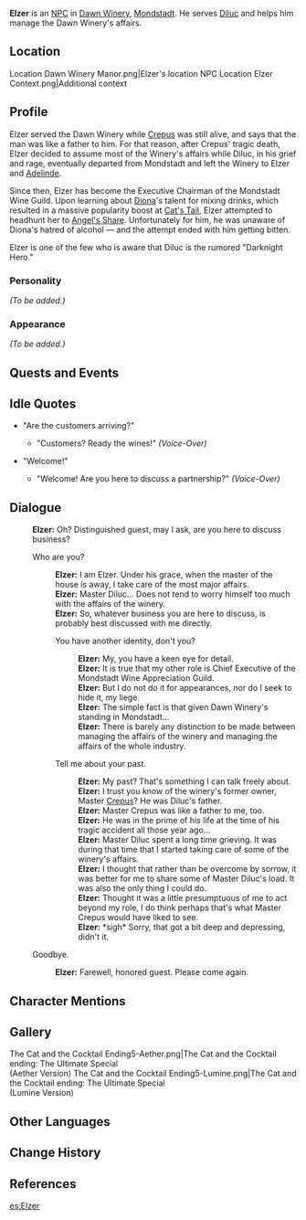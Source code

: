 {{Meta
<!-- REMOVE THIS TEMPLATE AFTER ADDING MISSING INFO -->
|missing_NPC_profile  = yes
}}
{{Character Infobox
|image            = NPC Elzer.png
|voiceJP          = [http://amuleto.jp/talents/福間竣兵.html Fukuma Shunpei (福間竣兵)]<ref>Twitter: [https://twitter.com/fkmshunp/status/1387324905310461952 JP VA Self Announcement]</ref>
|region           = Mondstadt
|affiliation      = Dawn Winery
|affiliation2     = Mondstadt Wine Guild
|title            = Executive Chairman, Mondstadt Wine Guild
|type             = NPC
}}
'''Elzer''' is an [[NPC]] in [[Dawn Winery]], [[Mondstadt]]. He serves [[Diluc]] and helps him manage the Dawn Winery's affairs.

==Location==
<gallery hideaddbutton="true" captionalign="center">
Location Dawn Winery Manor.png|Elzer's location
NPC Location Elzer Context.png|Additional context
</gallery>

==Profile==
Elzer served the Dawn Winery while [[Crepus]] was still alive, and says that the man was like a father to him. For that reason, after Crepus' tragic death, Elzer decided to assume most of the Winery's affairs while Diluc, in his grief and rage, eventually departed from Mondstadt and left the Winery to Elzer and [[Adelinde]].

Since then, Elzer has become the Executive Chairman of the Mondstadt Wine Guild. Upon learning about [[Diona]]'s talent for mixing drinks, which resulted in a massive popularity boost at [[Cat's Tail]], Elzer attempted to headhunt her to [[Angel's Share]]. Unfortunately for him, he was unaware of Diona's hatred of alcohol &mdash; and the attempt ended with him getting bitten.

Elzer is one of the few who is aware that Diluc is the rumored "Darknight Hero."

===Personality===
''(To be added.)''

===Appearance===
''(To be added.)''

==Quests and Events==
{{Quest Appearances}}

==Idle Quotes==
*"Are the customers arriving?"
**{{A|VO Elzer 01.ogg}} "Customers? Ready the wines!" ''(Voice-Over)''
*"Welcome!"
**{{A|VO Elzer 02.ogg}} "Welcome! Are you here to discuss a partnership?" ''(Voice-Over)''

==Dialogue==
{{Dialogue start}}
:'''Elzer:''' Oh? Distinguished guest, may I ask, are you here to discuss business?
:{{DIcon}} Who are you?
::'''Elzer:''' I am Elzer. Under his grace, when the master of the house is away, I take care of the most major affairs.
::'''Elzer:''' Master Diluc... Does not tend to worry himself too much with the affairs of the winery.
::'''Elzer:''' So, whatever business you are here to discuss, is probably best discussed with me directly.
::{{DIcon}} You have another identity, don't you?
:::'''Elzer:''' My, you have a keen eye for detail.
:::'''Elzer:''' It is true that my other role is Chief Executive of the Mondstadt Wine Appreciation Guild.
:::'''Elzer:''' But I do not do it for appearances, nor do I seek to hide it, my liege.
:::'''Elzer:''' The simple fact is that given Dawn Winery's standing in Mondstadt...
:::'''Elzer:''' There is barely any distinction to be made between managing the affairs of the winery and managing the affairs of the whole industry.
::{{DIcon}} Tell me about your past.
:::'''Elzer:''' My past? That's something I can talk freely about.
:::'''Elzer:''' I trust you know of the winery's former owner, Master [[Crepus]]? He was Diluc's father.
:::'''Elzer:''' Master Crepus was like a father to me, too.
:::'''Elzer:''' He was in the prime of his life at the time of his tragic accident all those year ago...
:::'''Elzer:''' Master Diluc spent a long time grieving. It was during that time that I started taking care of some of the winery's affairs.
:::'''Elzer:''' I thought that rather than be overcome by sorrow, it was better for me to share some of Master Diluc's load. It was also the only thing I could do.
:::'''Elzer:''' Thought it was a little presumptuous of me to act beyond my role, I do think perhaps that's what Master Crepus would have liked to see.
:::'''Elzer:''' *sigh* Sorry, that got a bit deep and depressing, didn't it.
:{{DIcon}} Goodbye.
::'''Elzer:''' Farewell, honored guest. Please come again.
{{Dialogue end}}

==Character Mentions==
{{Character Mentions}}

==Gallery==
<gallery hideaddbutton="true" captionalign="center">
The Cat and the Cocktail Ending5-Aether.png|The Cat and the Cocktail ending: The Ultimate Special<br />(Aether Version)
The Cat and the Cocktail Ending5-Lumine.png|The Cat and the Cocktail ending: The Ultimate Special<br />(Lumine Version)
</gallery>

==Other Languages==
{{Other Languages|default_hidden = 1
|en      = Elzer
|zhs     = 埃泽
|zhs_rm  = Āizé
|zht     = 埃澤
|zht_rm  = Āizé
|ja      = エルザー
|ja_rm   = Eruzaa
|ko      = 엘저
|ko_rm   = Eljeo
|es      = Elzer
|fr      = Elzer
|ru      = Эльзер
|th      = Elzer
|vi      = Elzer
|de      = Elzer
|id      = Elzer
|pt      = Elzer
}}

==Change History==
{{Change History|1.0}}

==References==
{{Reflist}}

[[es:Elzer]]